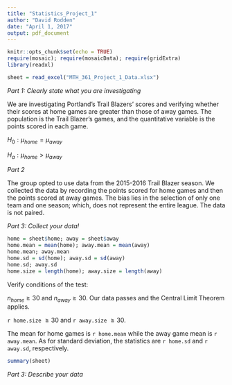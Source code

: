 ```yaml
---
title: "Statistics_Project_1"
author: "David Rodden"
date: "April 1, 2017"
output: pdf_document
---
```

  
```r
knitr::opts_chunk$set(echo = TRUE)
require(mosaic); require(mosaicData); require(gridExtra)
library(readxl)
```
```r
sheet = read_excel("MTH_361_Project_1_Data.xlsx")
```
*Part 1: Clearly state what you are investigating*
  
We are investigating Portland's Trail Blazers' scores and verifying whether their scores at home games are greater than those of away games. The population is the Trail Blazer's games, and the quantitative variable is the points scored in each game.

$H_0: \mu_{home} = \mu_{away}$
  
$H_a: \mu_{home} > \mu_{away}$
  
*Part 2*
  
The group opted to use data from the 2015-2016 Trail Blazer season. We collected the data by recording the points scored for home games and then the points scored at away games. The bias lies in the selection of only one team and one season; which, does not represent the entire league. The data is not paired.

*Part 3: Collect your data!*
```r
home = sheet$home; away = sheet$away
home.mean = mean(home); away.mean = mean(away)
home.mean; away.mean
home.sd = sd(home); away.sd = sd(away)
home.sd; away.sd
home.size = length(home); away.size = length(away)
```

Verify conditions of the test:

$n_{home} \geq 30$ and $n_{away} \geq 30$. Our data passes and the Central Limit Theorem applies.

`r home.size` $\geq 30$ and `r away.size` $\geq 30$.

The mean for home games is `r home.mean` while the away game mean is `r away.mean`.
As for standard deviation, the statistics are `r home.sd` and `r away.sd`, respectively.

```r
summary(sheet)
```

*Part 3: Describe your data*